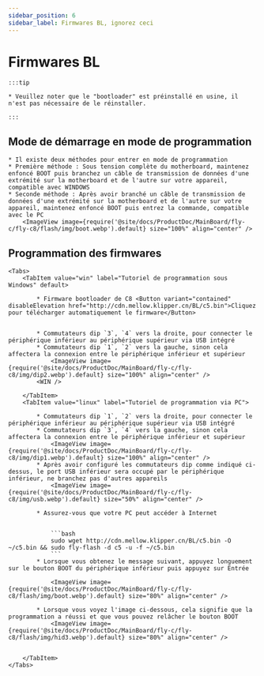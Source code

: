 ```yaml
---
sidebar_position: 6
sidebar_label: Firmwares BL, ignorez ceci
---
```







# Firmwares BL

    :::tip

    * Veuillez noter que le "bootloader" est préinstallé en usine, il n'est pas nécessaire de le réinstaller.

    :::

## Mode de démarrage en mode de programmation


    * Il existe deux méthodes pour entrer en mode de programmation
    * Première méthode : Sous tension complète du motherboard, maintenez enfoncé BOOT puis branchez un câble de transmission de données d'une extrémité sur la motherboard et de l'autre sur votre appareil, compatible avec WINDOWS
    * Seconde méthode : Après avoir branché un câble de transmission de données d'une extrémité sur la motherboard et de l'autre sur votre appareil, maintenez enfoncé BOOT puis entrez la commande, compatible avec le PC
        <ImageView image={require('@site/docs/ProductDoc/MainBoard/fly-c/fly-c8/flash/img/boot.webp').default} size="100%" align="center" />

## Programmation des firmwares
    <Tabs>
        <TabItem value="win" label="Tutoriel de programmation sous Windows" default>

            * Firmware bootloader de C8 <Button variant="contained" disableElevation href="http://cdn.mellow.klipper.cn/BL/c5.bin">Cliquez pour télécharger automatiquement le firmware</Button>


            * Commutateurs dip `3`, `4` vers la droite, pour connecter le périphérique inférieur au périphérique supérieur via USB intégré
            * Commutateurs dip `1`, `2` vers la gauche, sinon cela affectera la connexion entre le périphérique inférieur et supérieur
                <ImageView image={require('@site/docs/ProductDoc/MainBoard/fly-c/fly-c8/img/dip2.webp').default} size="100%" align="center" />
            <WIN />

        </TabItem>
        <TabItem value="linux" label="Tutoriel de programmation via PC">

            * Commutateurs dip `1`, `2` vers la droite, pour connecter le périphérique inférieur au périphérique supérieur via USB intégré
            * Commutateurs dip `3`, `4` vers la gauche, sinon cela affectera la connexion entre le périphérique inférieur et supérieur
                <ImageView image={require('@site/docs/ProductDoc/MainBoard/fly-c/fly-c8/img/dip1.webp').default} size="100%" align="center" />
            * Après avoir configuré les commutateurs dip comme indiqué ci-dessus, le port USB inférieur sera occupé par le périphérique inférieur, ne branchez pas d'autres appareils
                <ImageView image={require('@site/docs/ProductDoc/MainBoard/fly-c/fly-c8/img/usb.webp').default} size="50%" align="center" />

            * Assurez-vous que votre PC peut accéder à Internet


                ```bash
                sudo wget http://cdn.mellow.klipper.cn/BL/c5.bin -O ~/c5.bin && sudo fly-flash -d c5 -u -f ~/c5.bin
                ```
            * Lorsque vous obtenez le message suivant, appuyez longuement sur le bouton BOOT du périphérique inférieur puis appuyez sur Entrée

                <ImageView image={require('@site/docs/ProductDoc/MainBoard/fly-c/fly-c8/flash/img/boot.webp').default} size="80%" align="center" />

            * Lorsque vous voyez l'image ci-dessous, cela signifie que la programmation a réussi et que vous pouvez relâcher le bouton BOOT
                <ImageView image={require('@site/docs/ProductDoc/MainBoard/fly-c/fly-c8/flash/img/hid3.webp').default} size="80%" align="center" />


        </TabItem>
    </Tabs>

